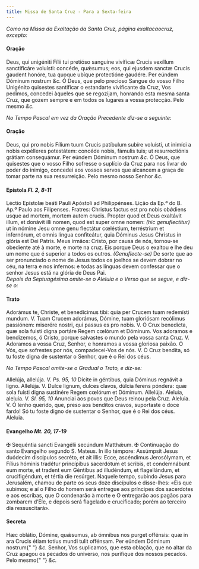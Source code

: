 ```yaml
---
title: Missa de Santa Cruz - Para a Sexta-feira
---
```


<em>
  Como na Missa da Exaltação da Santa Cruz, página exaltacaocruz, excepto:
</em>

<h4 class="text-center">Oração</h4>
<div class="grid grid-cols-2 gap-5">
  <span class="text-justify">
    Deus, qui unigéniti Fílii tui pretióso sanguine vivíficæ Crucis vexíllum
    sanctificáre voluísti: concéde, quǽsumus; eos, qui ejusdem sanctæ Crucis
    gaudent honóre, tua quoque ubíque protectióne gaudére. Per eúndem Dóminum
    nostrum <em>&c.</em>
  </span>
  <span class="text-justify">
    Ó Deus, que pelo precioso Sangue do vosso Filho Unigénito quisestes
    santificar o estandarte vivificante da Cruz, Vos pedimos, concedei àqueles
    que se regozijam, honrando esta mesma santa Cruz, que gozem sempre e em
    todos os lugares a vossa protecção. Pelo mesmo <em>&c.</em>
  </span>
</div>

<em>No Tempo Pascal em vez da Oração Precedente diz-se a seguinte:</em>

<h4 class="text-center">Oração</h4>
<div class="grid grid-cols-2 gap-5">
  <span class="text-justify">
    Deus, qui pro nobis Fílium tuum Crucis patíbulum subíre voluísti, ut inimíci
    a nobis expélleres potestátem: concéde nobis, fámulis tuis; ut
    resurrectiónis grátiam consequámur. Per eúndem Dóminum nostrum <em>&c.</em>
  </span>
  <span class="text-justify">
    Ó Deus, que quisestes que o vosso Filho sofresse o suplício da Cruz para nos
    livrar do poder do inimigo, concedei aos vossos servos que alcancem a graça
    de tomar parte na sua ressurreição. Pelo mesmo nosso Senhor <em>&c.</em>
  </span>
</div>

<h4 class="text-center">
  Epístola <em>Fl. 2, 8-11</em>
</h4>
<div class="grid grid-cols-2 gap-5">
  <span class="text-justify">
    Léctio Epístolæ beáti Pauli Apóstoli ad Philippénses.
  </span>
  <span class="text-justify">
    Lição da Ep.ª do B. Ap.º Paulo aos Filipenses.
  </span>
  <span class="text-justify">
    Fratres: Christus factus est pro nobis obǿdiens usque ad mortem, mortem
    autem crucis. Propter quod et Deus exaltávit illum, et donávit illi nomen,
    quod est super omne nomen: <em>(hic genuflectitur)</em> ut in nómine Jesu
    omne genu flectátur cœléstium, terréstrium et infernórum, et omnis lingua
    confiteátur, quia Dóminus Jesus Christus in glória est Dei Patris.
  </span>
  <span class="text-justify">
    Meus irmãos: Cristo, por causa de nós, tornou-se obediente até à morte, e
    morte na cruz. Eis porque Deus o exaltou e lhe deu um nome que é superior a
    todos os outros. <em>(Genuflecte-se)</em> De sorte que ao ser pronunciado o
    nome de Jesus todos os joelhos se devem dobrar no céu, na terra e nos
    infernos: e todas as línguas devem confessar que o senhor Jesus está na
    glória de Deus Pai.
  </span>
</div>

<em>
  Depois da Septuagésima omite-se o Aleluia e o Verso que se segue, e diz-se o:
</em>

<h4 class="text-center">Trato</h4>
<div class="grid grid-cols-2 gap-5">
  <span class="text-justify">
    Adorámus te, Christe, et benedícimus tibi: quia per Crucem tuam redemísti
    mundum. V. Tuam Crucem adorámus, Dómine, tuam gloriósam recólimus passiónem:
    miserére nostri, qui passus es pro nobis. V. O Crux benedícta, quæ sola
    fuisti digna portáre Regem cœlórum et Dóminum.
  </span>
  <span class="text-justify">
    Vos adoramos e bendizemos, ó Cristo, porque salvastes o mundo pela vossa
    santa Cruz. V. Adoramos a vossa Cruz, Senhor, e honramos a vossa gloriosa
    paixão. O Vós, que sofrestes por nós, compadecei-Vos de nós. V. Ó Cruz
    bendita, só tu foste digna de sustentar o Senhor, que é o Rei dos céus.
  </span>
</div>

<em>No Tempo Pascal omite-se o Gradual o Trato, e diz-se:</em>

<div class="grid grid-cols-2 gap-5">
  <span class="text-justify">
    Allelúja, allelúja. V. <em>Ps. 95, 10</em> Dícite in géntibus, quia Dóminus
    regnávit a ligno. Allelúja. V. Dulce lignum, dulces clavos, dúlcia ferens
    póndera: quæ sola fuísti digna sustinére Regem cœlórum et Dóminum. Allelúja.
  </span>
  <span class="text-justify">
    Aleluia, aleluia. V. <em>Sl. 95, 10</em> Anunciai aos povos que Deus reinou
    pela Cruz. Aleluia. V. Ó lenho querido, que, preso aos benditos cravos,
    suportaste o doce fardo! Só tu foste digno de sustentar o Senhor, que é o
    Rei dos céus. Aleluia.
  </span>
</div>

<h4 class="text-center">
  Evangelho <em>Mt. 20, 17-19</em>
</h4>
<div class="grid grid-cols-2 gap-5">
  <span class="text-justify">
    <span class="text-red-500">&#10016;</span> Sequéntia sancti Evangélii
    secúndum Matthǽum.
  </span>
  <span class="text-justify">
    <span class="text-red-500">&#10016;</span> Continuação do santo Evangelho
    segundo S. Mateus.
  </span>
  <span class="text-justify">
    In illo témpore: Assúmpsit Jesus duódecim discípulos secréto, et ait illis:
    Ecce, ascéndimus Jerosólymam, et Fílius hóminis tradétur princípibus
    sacerdótum et scribis, et condemnábunt eum morte, et tradent eum Géntibus ad
    illudéndum, et flagellándum, et crucifigéndum, et tértia die resúrget.
  </span>
  <span class="text-justify">
    Naquele tempo, subindo Jesus para Jerusalém, chamou de parte os seus doze
    discípulos e disse-lhes: «Eis que subimos; e aí o Filho do homem será
    entregue aos príncipes dos sacerdotes e aos escribas, que O condenarão à
    morte e O entregarão aos pagãos para zombarem d’Ele, e depois será flagelado
    e crucificado; porém ao terceiro dia ressuscitará».
  </span>
</div>

<h4 class="text-center">Secreta</h4>
<div class="grid grid-cols-2 gap-5">
  <span class="text-justify">
    Hæc oblátio, Dómine, quǽsumus, ab ómnibus nos purget offénsis: quæ in ara
    Crucis étiam totíus mundi tulit offénsam. Per eúndem Dóminum nostrum{" "}
    <em>&c.</em>
  </span>
  <span class="text-justify">
    Senhor, Vos suplicamos, que esta oblação, que no altar da Cruz apagou os
    pecados do universo, nos purifique dos nossos pecados. Pelo mesmo{" "}
    <em>&c.</em>
  </span>
</div>
